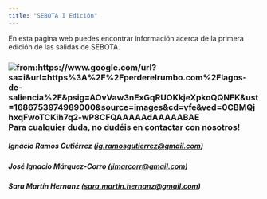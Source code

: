 ```yaml
---
title: "SEBOTA I Edición"
---
```


En esta página web puedes encontrar información acerca de la primera edición de las salidas de SEBOTA.

### ![](lagos-saliencia.jpg "from:https://www.google.com/url?sa=i&url=https%3A%2F%2Fperderelrumbo.com%2Flagos-de-saliencia%2F&psig=AOvVaw3nExGqRUOKkjeXpkoQQNFK&ust=1686753974989000&source=images&cd=vfe&ved=0CBMQjhxqFwoTCKih7q2-wP8CFQAAAAAdAAAAABAE")Para cualquier duda, no dudéis en contactar con nosotros!

##### Ignacio Ramos Gutiérrez ([ig.ramosgutierrez\@gmail.com](mailto:ig.ramosgutierrez@gmail.com))

##### José Ignacio Márquez-Corro ([jimarcorr\@gmail.com](mailto:jimarcorr@gmail.com))

##### Sara Martín Hernanz ([sara.martin.hernanz\@gmail.com](mailto:sara.martin.hernanz@gmail.com))
